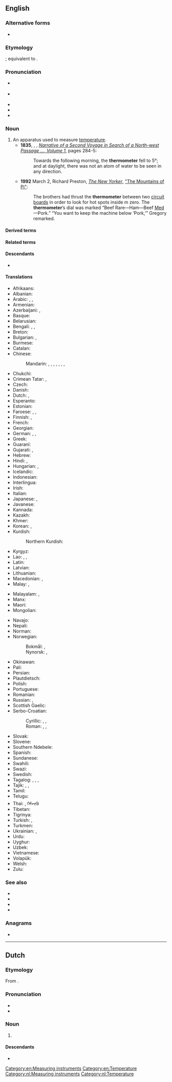 {{also|Thermometer}}
==English==
{{wp}}

===Alternative forms===
* {{alt|en|thermometre||nonstandard}}

===Etymology===
{{bor+|en|fr|thermomètre}}; equivalent to {{con|en|thermo|meter}}.

===Pronunciation===
* {{a|GA}} {{IPA|en|/θɚˈmɑmɪtɚ/}}
* {{a|RP}} {{IPA|en|/θəˈmɒmɪtə/}}
* {{audio|en|en-us-thermometer.ogg|Audio (US)}}
* {{hyphenation|en|ther|mom|e|ter}}
* {{rhymes|en|ɒmɪtə(ɹ)|s=4}}

===Noun===
{{en-noun}}

# An apparatus used to measure [[temperature]].
#* '''1835''', {{w|John Ross (Arctic explorer)|John Ross}}, {{w|James Clark Ross}}, ''[http://books.google.com.au/books?id=SdQBAAAAYAAJ Narrative of a Second Voyage in Search of a North-west Passage &hellip;, Volume 1]'', pages 284-5:
#*: Towards the following morning, the '''thermometer''' fell to 5&deg;; and at daylight, there was not an atom of water to be seen in any direction.
#* '''1992''' March 2, Richard Preston, ''[[:w:The New Yorker|The New Yorker]]'', [https://www.newyorker.com/magazine/1992/03/02/the-mountains-of-pi "The Mountains of Pi"]:
#*: The brothers had thrust the '''thermometer''' between two [[circuit board]]s in order to look for hot spots inside m zero. The '''thermometer'''’s dial was marked “Beef Rare—Ham—Beef [[medium|Med]]—Pork.” “You want to keep the machine below ‘Pork,’” Gregory remarked.

====Derived terms====
{{der4|en
|absolute thermometer
|adjustable contact
|air thermometer
|air-temperature thermometer
|alcohol thermometer
|auxiliary thermometer
|bath thermometer
|Beckmann differential thermometer
|Beckmann thermometer
|bi-metal mechanical thermometer
|bimetallic stem thermometer
|bimetallic thermometer
|bulb of a thermometer
|calibrate a thermometer
|calibrated thermometer
|candy thermometer
|capillary thermometer
|Celsius thermometer
|Celsius' thermometer
|Celsius's thermometer
|Centigrade thermometer
|centigrade thermometer
|clinical thermometer
|constant pressure air thermometer
|constant pressure thermometer
|constant volume air thermometer
|constant volume gas thermometer
|constant volume thermometer
|constant-pressure thermometer
|constant-volume thermometer
|contact thermometer
|Coulomb Blockade Thermometer
|Delisle thermometer
|Delisle's thermometer
|dial thermometer
|differential thermometer
|digital thermometer
|direct-reading thermometer
|ear thermometer
|electronic registering thermometer
|electronic thermometer
|empirical thermometer
|ethanol-filled thermometer
|Fahrenheit thermometer
|Fahrenheit's thermometer
|fever thermometer
|filament thermometer
|film thermometer
|freezer thermometer
|fridge thermometer
|Galilean thermometer
|Galileo thermometer
|Galileo's thermometer
|geothermometer
|glass thermometer
|Hauksbee thermometer
|Hauksbee's thermometer
|infrared thermometer
|kata thermometer
|Kata thermometer
|kerosene thermometer
|kerosene-filled thermometer
|Linnaeus thermometer
|Linnaeus' thermometer
|Linnaeus's thermometer
|liquid crystal thermometer
|liquid-in-glass thermometer
|magnetic thermometer
|maximum and minimum thermometer
|maximum minimum thermometer
|maximum thermometer
|maximum-minimum thermometer
|meat thermometer
|mechanical registering thermometer
|medical centigrade thermometer
|medical thermometer
|mercurial thermometer
|mercury thermometer
|mercury-filled thermometer
|mercury-in-glass thermometer
|minimum and maximum thermometer
|minimum maximum thermometer
|minimum thermometer
|minimum-maximum thermometer
|nanothermometer
|non-registering thermometer
|oven thermometer
|palaeothermometer
|paleothermometer
|patio thermometer
|pill thermometer
|platinum resistance thermometer
|pocket thermometer
|primary thermometer
|protected thermometer
|read the thermometer
|Reaumur thermometer
|Réaumur thermometer
|Reaumur's thermometer
|Réaumur's thermometer
|recording thermometer
|reference thermometer
|registering thermometer
|remote-reading thermometer
|resistance thermometer
|reversing thermometer
|secondary thermometer
|self-registering thermometer
|Six's maximum and minimum thermometer
|Six's thermometer
|spirit thermometer
|spirit-filled thermometer
|standard thermometer
|steel-tube mercury thermometer
|sugar thermometer
|telethermometer
|the thermometer is pointing to 7 degrees
|the thermometer shows 100 degrees
|thermometer bulb
|thermometer code
|thermometer column
|thermometer reading
|thermometer scale
|thermometer temperature reading
|toluene-filled thermometer
|turnover-thermometer
|unprotected reversing thermometer
|unprotected thermometer
|upsetting thermometer
|vapor pressure thermometer
|vapour pressure thermometer
|wet-bulb thermometer
|wine thermometer
|wire-wound thermometer}}

====Related terms====
{{rel3|en|thermistors
|thermocouple
|thermometric
|thermometrical
|thermometrically
|thermometry
|thermoscope
|thermostat
}}

====Descendants====
* {{desc|bn|থার্মমিটার|tr=tharmômiṭar|bor=1|alts=1}}

====Translations====
{{trans-top|apparatus used to measure temperature}}
* Afrikaans: {{t|af|termometer}}
* Albanian: {{t|sq|termometr|m}}
* Arabic: {{t|ar|تِرْمُومِتْر|m|tr=tirmumitr}}, {{t+|ar|مِقْيَاس اَلْحَرَارَة|m}}, {{t+|ar|مِيزَان اَلْحَرَارَة|m}}
* Armenian: {{t+|hy|ջերմաչափ}}
* Azerbaijani: {{t|az|i̇stilikölçən}}, {{t|az|termometr}}
* Basque: {{t+|eu|termometro}}
* Belarusian: {{t|be|тэрмо́метр|m}}
* Bengali: {{t+|bn|থার্মোমিটার}}, {{t+|bn|থার্মমিটার|tr=tharmômiṭar}}, {{t|bn|উষ্মমাপক|tr=uśmômapôk}}
* Breton: {{t+|br|gwrezverker|m}}
* Bulgarian: {{t|bg|термоме́тър|m}}, {{t|bg|топломе́р|m|sc=Cyrl}}
* Burmese: {{t+|my|သာမိုမီတာ}}
* Catalan: {{t+|ca|termòmetre|m}}
* Chinese:
*: Mandarin: {{t+|cmn|溫度計|sc=Hani}}, {{t+|cmn|温度计|tr=wēndùjì|sc=Hani}}, {{t+|cmn|溫度錶|sc=Hani}}, {{t+|cmn|温度表|tr=wēndùbiǎo|sc=Hani}}, {{t+|cmn|寒暑錶|sc=Hani}}, {{t+|cmn|寒暑表|tr=hánshǔbiǎo|sc=Hani}}, {{t+|cmn|體溫錶|sc=Hani}}, {{t+|cmn|体温表|tr=tǐwēnbiǎo|sc=Hani}} {{qualifier|for measuring body temperature}}
* Chukchi: {{t|ckt|омтэнмычъын|tr=omtėnmyčʺyn}}
* Crimean Tatar: {{t|crh|sıcaqölçer}}, {{t|crh|termometr}}
* Czech: {{t+|cs|teploměr|m}}
* Danish: {{t+|da|termometer|n}}
* Dutch: {{t+|nl|thermometer|m}}, {{t+|nl|warmtemeter|m}}
* Esperanto: {{t+|eo|termometro}}
* Estonian: {{t|et|kraadiklaas}}
* Faroese: {{t|fo|hitamálari|m}}, {{t|fo|hitamátari|m}}, {{t|fo|fepurstokkur|m}} {{qualifier|clinical }}
* Finnish: {{t+|fi|lämpömittari}}, {{t+|fi|kuumemittari}} {{qualifier|for measuring body temperature}}
* French: {{t+|fr|thermomètre|m}}
* Georgian: {{t|ka|თერმომეტრი}}
* German: {{t+|de|Thermometer|n|m}}, {{t|de|Wärmemesser|m}}, {{t+|de|Temperaturmesser|m}}
* Greek: {{t+|el|θερμόμετρο|n}}
* Guaraní: {{t|gn|mba'epytu ra'ãha}}
* Gujarati: {{t|gu|ઉષ્ણતામાપક}}, {{t|gu|તાપમાપક}}
* Hebrew: {{t+|he|מדחום|alt=מַדְחֹם|tr=madḥóm}}
* Hindi: {{t|hi|तापमापी}}, {{t+|hi|थर्मामीटर|m}}
* Hungarian: {{t+|hu|hőmérő}}, {{t+|hu|lázmérő}} {{q|for measuring body temperature}}
* Icelandic: {{t+|is|hitamælir}}
* Indonesian: {{t+|id|pengukur suhu}}
* Interlingua: {{t|ia|thermometro}}
* Irish: {{t|ga|teirmiméadar|m}}
* Italian: {{t+|it|termometro|m}}
* Japanese: {{t+|ja|温度計|tr=おんどけい, ondokei}}, {{t+|ja|体温計|tr=たいおんけい, taionkei}} {{qualifier|for measuring body temperature}}
* Javanese: {{t|jv|ꦠꦺꦂꦩꦺꦴꦩꦺꦠꦼꦂ}}
* Kannada: {{t+|kn|ಉಷ್ಣಮಾಪಕ}}
* Kazakh: {{t+|kk|термометр}}
* Khmer: {{t|km|កែវស្ទង់កំដៅ}}
* Korean: {{t+|ko|온도계(溫度計)}}, {{t+|ko|체온계}} {{qualifier|for measuring body temperature}}
* Kurdish:
*: Northern Kurdish: {{t|kmr|têhnpîv}}
* Kyrgyz: {{t|ky|термометр}}
* Lao: {{t|lo|ບາຫລອດ}}, {{t|lo|ບາຫຼອດ}}, {{t|lo|ເຄື່ອງແທກອຸນນະພູມ}}
* Latin: {{t|la|thermometrum|n}}
* Latvian: {{t|lv|termometrs|m}}
* Lithuanian: {{t+|lt|termometras|m}}
* Macedonian: {{t|mk|термоме́тар|m}}, {{t|mk|топломе́р|m}}
* Malay: {{t|ms|jangka suhu}}, {{t|ms|termometer}}
{{trans-mid}}
* Malayalam: {{t|ml|താപമാപിനി|sc=Mlym}}, {{t+|ml|ഉഷ്ണമാപിനി|sc=Mlym}}
* Manx: {{t|gv|tempreilyssane}}
* Maori: {{t|mi|ine-mahana}}
* Mongolian: 
*: {{t|mn|термометр}} {{t|mn|ᠲᠧᠷᠮᠣᠮᠧᠲ᠋ᠷ}}
*: {{t|mn|халууны шил}} {{t|mn|ᠬᠠᠯᠠᠭᠤᠨ ᠦ ᠰᠢᠯ}}
*: {{t|mn|дулааны хэмжүүр}} {{t|mn|ᠳᠤᠯᠠᠭᠠᠨ ᠦ ᠬᠡᠮᠵᠢᠭᠦᠷ}} {{qualifier|Inner Mongolia}}
* Navajo: {{t|nv|hadoh dóó hakʼaz neiłkidígíí}}
* Nepali: {{t|ne|तापमापी}}
* Norman: {{t|nrf|thèrmomètre|m}} {{qualifier|Jersey}}
* Norwegian:
*: Bokmål: {{t|nb|termometer|n}}, {{t|nb|gradestokk|m}}
*: Nynorsk: {{t|nn|termometer|n}}, {{t|nn|gradestokk|m}}
* Okinawan: {{t|ryu|寒暖計|tr=かんだんちー, kandanchī}}
* Pali: {{t|pi|uṇha-māṇaka|n}}
* Persian: {{t+|fa|دماسنج|tr=damâ-sanj|sc=fa-Arab}}
* Plautdietsch: {{t|pdt|Grodglauss|n}}
* Polish: {{t+|pl|termometr|m}}
* Portuguese: {{t+|pt|termômetro|m}}
* Romanian: {{t+|ro|termometru|n}}
* Russian: {{t+|ru|термо́метр|m}}, {{t+|ru|гра́дусник|m}} {{qualifier|for measuring body temperature}}
* Scottish Gaelic: {{t|gd|teas-mheidh|f}}
* Serbo-Croatian:
*: Cyrillic: {{t|sh|топломер|m}}, {{t|sh|топломјер|m}}, {{t|sh|термометар|m}}
*: Roman: {{t|sh|toplomer|m}}, {{t+|sh|toplomjer|m}}, {{t+|sh|termometar|m}}
* Slovak: {{t|sk|teplomer|m}}
* Slovene: {{t|sl|toplomér|m}}
* Southern Ndebele: {{t|nr|isimedimtjhiso}}
* Spanish: {{t+|es|termómetro|m}}
* Sundanese: {{t|su|ᮒᮦᮁᮙᮧᮙᮦᮒᮨᮁ}}
* Swahili: {{t+|sw|kipimajoto}}
* Swazi: {{t|ss|silinganisi kushisa}}
* Swedish: {{t+|sv|termometer|c}}
* Tagalog: {{t|tl|initsukat}}, {{t|tl|initsukod}}, {{t|tl|panigi}}, {{t|tl|initbutod}}
* Tajik: {{t+|tg|термометр}}, {{t|tg|ҳароратсанҷ}}, {{t|tg|дамосанҷ}}
* Tamil: {{t+|ta|வெப்பமானி}}
* Telugu: {{t+|te|ఉష్ణమాపకం}}
* Thai: {{t|th|เครื่องวัดอุณหภูมิ}}, {{t|th|เทอร์มอมิเตอร์}}ᠬᠡᠮᠵᠢᠭᠦ
* Tibetan: {{t|bo|དྲོ་གྲང་ལྟ་ཆས}}
* Tigrinya: {{t|ti|ተርሞሜተር}}
* Turkish: {{t+|tr|sıcaklıkölçer}}, {{t+|tr|termometre}}
* Turkmen: {{t|tk|termometr}}
* Ukrainian: {{t|uk|тепломі́р|m}}, {{t|uk|термо́метр|m}}
* Urdu: {{t|ur|ترمامیٹر|m|tr=tarmāmīṭar}}
* Uyghur: {{t|ug|تېرمومېتىر}}
* Uzbek: {{t+|uz|termometr}}
* Vietnamese: {{t+|vi|nhiệt kế}}
* Volapük: {{t+|vo|tärmomet}}
* Welsh: {{t|cy|tymeriadur|m}}
* Zulu: {{t|zu|isikalakushisa}}
{{trans-bottom}}

===See also===
* {{l|en|barometer}}
* {{l|en|hygrometer}}
* {{l|en|temperature sensor}}
* {{l|en|temperature gun}}

===Anagrams===
* {{anagrams|en|a=eeehmmorrtt|thermometre}}

[[Category:en:Measuring instruments]]
[[Category:en:Temperature]]

----

==Dutch==
{{wikipedia|lang=nl}}

===Etymology===
{{root|nl|ine-pro|*gʷʰer-|*meh₁-}}
From {{affix|nl|thermo-|meter}}.

===Pronunciation===
* {{audio|nl|Nl-thermometer.ogg|Audio}}
* {{hyphenation|nl|ther|mo|me|ter}}

===Noun===
{{nl-noun|m|-s|thermometertje}}

# {{l|en|thermometer}}

====Descendants====
* {{desc|id|bor=1|termometer}}

[[Category:nl:Measuring instruments]]
[[Category:nl:Temperature]]